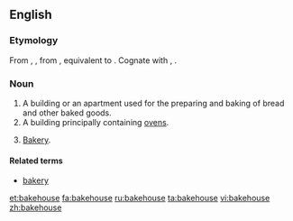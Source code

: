 ==English==

===Etymology===
From {{etyl|enm|en}} {{term|bakhous|lang=enm}}, {{term|bachous|lang=enm}}, from {{etyl|ang|en}} {{term/t|ang|bæchūs||bakery, bakehouse}}, equivalent to {{compound|bake|house}}. Cognate with {{etyl|sco|-}} {{term|bake-hous||bakehouse, bakery|lang=sco}}, {{etyl|nds|-}} {{term|backhus||bakehouse|lang=nds}}.

===Noun===
{{en-noun}}

# A building or an apartment used for the preparing and baking of bread and other baked goods.
# A building principally containing [[ovens]].
# {{context|UK|_|dialectal|lang=en}} [[bakery|Bakery]].

====Related terms====
* [[bakery]]

[[et:bakehouse]]
[[fa:bakehouse]]
[[ru:bakehouse]]
[[ta:bakehouse]]
[[vi:bakehouse]]
[[zh:bakehouse]]